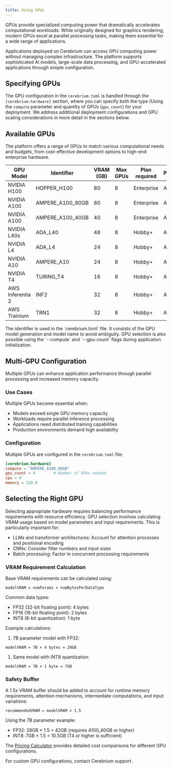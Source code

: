 ```yaml
---
title: Using GPUs
---
```


GPUs provide specialized computing power that dramatically accelerates computational workloads. While originally designed for graphics rendering, modern GPUs excel at parallel processing tasks, making them essential for a wide range of applications.

Applications deployed on Cerebrium can access GPU computing power without managing complex infrastructure. The platform supports sophisticated AI models, large-scale data processing, and GPU-accelerated applications through simple configuration.

## Specifying GPUs

The GPU configuration in the `cerebrium.toml` is handled through the `[cerebrium.hardware]` section, where you can specify both the type (Using the `compute` parameter and quantity of GPUs (`gpu_count`) for your deployment. We address additional deployment configurations and GPU scaling considerations in more detail in the sections below.

## Available GPUs

The platform offers a range of GPUs to match various computational needs and budgets, from cost-effective development options to high-end enterprise hardware.

| GPU Model        | Identifier       | VRAM (GB) | Max GPUs | Plan required | Provider |
| ---------------- | ---------------- | --------- | -------- | ------------- | -------- |
| NVIDIA H100      | HOPPER_H100      | 80        | 8        | Enterprise    | AWS      |
| NVIDIA A100      | AMPERE_A100_80GB | 80        | 8        | Enterprise    | AWS      |
| NVIDIA A100      | AMPERE_A100_40GB | 40        | 8        | Enterprise    | AWS      |
| NVIDIA L40s      | ADA_L40          | 48        | 8        | Hobby+        | AWS      |
| NVIDIA L4        | ADA_L4           | 24        | 8        | Hobby+        | AWS      |
| NVIDIA A10       | AMPERE_A10       | 24        | 8        | Hobby+        | AWS      |
| NVIDIA T4        | TURING_T4        | 16        | 8        | Hobby+        | AWS      |
| AWS Inferentia 2 | INF2             | 32        | 8        | Hobby+        | AWS      |
| AWS Trainium     | TRN1             | 32        | 8        | Hobby+        | AWS      |

<Info>
  The identifier is used in the `cerebrium.toml` file. It consists of the GPU
  model generation and model name to avoid ambiguity.
</Info>

<Tip>
  GPU selection is also possible using the `--compute` and `--gpu-count` flags
  during application initialization.
</Tip>

## Multi-GPU Configuration

Multiple GPUs can enhance application performance through parallel processing and increased memory capacity.

### Use Cases

Multiple GPUs become essential when:

- Models exceed single GPU memory capacity
- Workloads require parallel inference processing
- Applications need distributed training capabilities
- Production environments demand high availability

### Configuration

Multiple GPUs are configured in the `cerebrium.toml` file:

```toml
[cerebrium.hardware]
compute = "AMPERE_A100_80GB"
gpu_count = 4        # Number of GPUs needed
cpu = 8
memory = 128.0
```

## Selecting the Right GPU

Selecting appropriate hardware requires balancing performance requirements with resource efficiency. GPU selection involves calculating VRAM usage based on model parameters and input requirements. This is particularly important for:

- LLMs and transformer architectures: Account for attention processes and positional encoding
- CNNs: Consider filter numbers and input sizes
- Batch processing: Factor in concurrent processing requirements

### VRAM Requirement Calculation

Base VRAM requirements can be calculated using:

```
modelVRAM = numParams × numBytesPerDataType
```

Common data types:

- FP32 (32-bit floating point): 4 bytes
- FP16 (16-bit floating point): 2 bytes
- INT8 (8-bit quantization): 1 byte

Example calculations:

1. 7B parameter model with FP32:

```
modelVRAM = 7B × 4 bytes = 28GB
```

1. Same model with INT8 quantization:

```
modelVRAM = 7B × 1 byte = 7GB
```

### Safety Buffer

A 1.5x VRAM buffer should be added to account for runtime memory requirements, attention mechanisms, intermediate computations, and input variations:

```
recommendedVRAM = modelVRAM × 1.5
```

Using the 7B parameter example:

- FP32: 28GB × 1.5 = 42GB (requires A100_40GB or higher)
- INT8: 7GB × 1.5 = 10.5GB (T4 or higher is sufficient)

The [Pricing Calculator](https://cerebrium.ai/pricing) provides detailed cost comparisons for different GPU configurations.

For custom GPU configurations, contact Cerebrium support.
